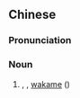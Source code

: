==Chinese==
{{zh-forms|s=裙带菜|type=21}}

===Pronunciation===
{{zh-pron
|m=qúndàicài
|cat=n
}}

===Noun===
{{zh-noun}}

# {{vern|Japanese kelp}}, {{vern|sea mustard}}, [[wakame]] ({{taxlink|Undaria pinnatifida|species|noshow=1|ver=161128}})

{{zh-cat|Algae|Foods}}